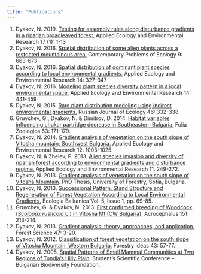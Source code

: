 ```yaml
---
title: "Publications"
---
```


1.  Dyakov, N. 2019. [Testing for assembly rules along disturbance gradients in a riparian broadleaved forest.](https://www.researchgate.net/publication/329876768_Testing_for_assembly_rules_along_disturbance_gradients_in_a_riparian_broadleaved_forest) Applied Ecology and Environmental Research 17 (1): 1-13
2.  Dyakov, N. 2016. [Spatial distribution of some alien plants across a restricted mountainous area.](https://www.researchgate.net/publication/312291466_Spatial_distribution_of_some_alien_plants_across_a_restricted_mountainous_area) Contemporary Problems of Ecology 9: 663-673
3.  Dyakov, N. 2016. [Spatial distribution of dominant plant species according to local environmental gradients.](https://www.researchgate.net/publication/292538743_Spatial_distribution_of_dominant_plants_species_according_to_local_environmental_gradients) Applied Ecology and Environmental Research 14: 327-347
4.  Dyakov, N. 2016. [Modeling plant species diversity pattern in a local environmental space.](https://www.researchgate.net/publication/308777373_Modelling_plant_species_diversity_pattern_in_a_local_environmental_space) Applied Ecology and Environmental Research 14: 441-459
5.  Dyakov, N. 2015. [Rare plant distribution modeling using indirect environmental gradients.](https://www.researchgate.net/publication/282275518_Rare_plant_distribution_modeling_using_indirect_environmental_gradients) Russian Journal of Ecology 46: 332-338
6.  Gruychev, G., Dyakov, N. & Dimitrov, D. 2014. [Habitat variables influencing chukar partridge decrease in Southeastern Bulgaria.](#0) Folia Zoologica 63: 171-179.
7.  Dyakov, N. 2014. [Gradient analysis of vegetation on the south slope of Vitosha mountain, Southwest Bulgaria.](https://www.researchgate.net/publication/276230539_Gradient_analysis_of_vegetation_on_the_south_slope_of_Vitosha_Mountain_Southwest_Bulgaria) Applied Ecology and Environmental Research 12: 1003-1025.
8.  Dyakov, N. & Zhelev, P. 2013. [Alien species invasion and diversity of riparian forest according to environmental gradients and disturbance regime.](https://www.researchgate.net/publication/322798215_Alien_species_invasion_and_diversity_of_riparian_forest_according_to_environmental_gradients_and_disturbance_regime) Applied Ecology and Environmental Research 11: 249-272.
9.  Dyakov, N. 2013. [Gradient analysis of vegetation on the south slope of Vitosha Mountain](https://www.researchgate.net/publication/348778993_Gradient_analysis_of_vegetation_on_the_south_slope_of_Vitosha_Mountain). PhD Thesis, University of Forestry, Sofia, Bulgaria.
10. Dyakov, N. 2013. [Successional Pattern, Stand Structure and Regeneration of Forest Vegetation According to Local Environmental Gradients.](https://www.researchgate.net/publication/281430079_Successional_Pattern_Stand_Structure_and_Regeneration_of_Forest_Vegetation_According_to_Local_Environmental_Gradients) Ecologia Balkanica Vol. 5, Issue 1, pp. 69-85.
11. Gruychev, G. & Dyakov, N. 2013. [First confirmed breeding of Woodcock (*Scolopax rusticola* L.) in Vitosha Mt (CW Bulgaria).](https://www.researchgate.net/publication/268211512_First_confirmed_breeding_of_Woodcock_Scolopax_rusticola_in_Vitosha_Mountain_CW_Bulgaria) Acrocephalus 151: 213-214.
12. Dyakov, N. 2013. [Gradient analysis: theory, approaches, and application.](https://www.researchgate.net/publication/281430226_GRADIENT_ANALYSIS_THEORY_APPROACHES_AND_APPLICATION) Forest Science 47: 3-20.
13. Dyakov, N. 2012. [Classification of forest vegetation on the south slope of Vitosha Mountain, Western Bulgaria.](https://www.researchgate.net/publication/281429971_CLASSIFICATION_OF_FOREST_VEGETATION_ON_THE_SOUTH_SLOPE_OF_VITOSHA_MOUNTAIN_WESTERN_BULGARIA) Forestry Ideas 43: 57-77.
14. Dyakov, N. 2005. [Spatial Patterns of Small Mammal Communities at Two Regions of Tundja’s Hilly Plain](https://www.researchgate.net/publication/336994486_SPATIAL_PATTERN_AND_DYNAMICS_OF_SMALL_MAMMAL_COMMUNITIES_IN_TWO_REGIONS_OF_TUNDZHA_RIVER'S_HILLY_PLAIN). Student’s Scientific Conference – Bulgarian Biodiversity Foundation.
